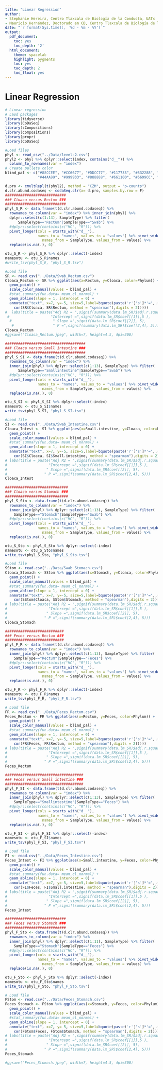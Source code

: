 ```yaml
---
title: "Linear Regression"
author:
- Stephanie Hereira, Centro Tlaxcala de Biología de la Conducta, UATx
- Mauricio Hernández, Doctorado en CB, Centro Tlaxcala de Biología de la Conducta, UATx
date: "`r format(Sys.time(), '%d - %m - %Y')`"
output:
  pdf_document:
    toc: yes
    toc_depth: '2'
  html_document:
    theme: spacelab
    highlight: pygments
    toc: yes
    toc_depth: 2
    toc_float: yes
---
```

# Linear Regression
```r
# Linear regression
# Laod packages
library(tidyverse)
library(CoDaSeq)
library(zCompositions)
library(compositions)
library(propr)
library(CoDaSeq)

#Load files
phyl <- read_csv("../Data/level-2.csv")
phyl2 <- phyl %>% dplyr::select(index, contains("d__")) %>% 
  column_to_rownames(var = "index")
# Create pallete color 
blind_pal <- c("#88CCEE", "#CC6677", "#DDCC77", "#117733", "#332288", "#AA4499", 
               "#44AA99", "#999933", "#888888", "#661100", "#6699CC", "#E69F00")
```


```r
d.pro <- cmultRepl(t(phyl2), method = "CZM", output = "p-counts")
d.clr.abund.codaseq <- codaSeq.clr(x= d.pro, samples.by.row = F)
############################
### Cloaca versus Rectum ###
############################
phyl_S_R <- data.frame(t(d.clr.abund.codaseq)) %>% 
  rownames_to_column(var = "index") %>% inner_join(phyl) %>% 
  dplyr::select(c(1:13), SampleType) %>% filter(
      SampleType=="Rectum"|SampleType=="Swab") %>% 
  #dplyr::select(contains(c("HC", "R"))) %>% 
  pivot_longer(cols = starts_with("d__"),
               names_to = "names", values_to = "values") %>% pivot_wider(
                 names_from = SampleType, values_from = values) %>% 
  replace(is.na(.), 0)

otu_S_R <- phyl_S_R %>% dplyr::select(-index)
namesotu <- otu_S_R$names
#write_tsv(phyl_S_R, "phyl_S_R.tsv")


```


```r
#Load file
SR <- read.csv("../Data/Swab_Rectum.csv")
Cloaca_Rectum <- SR %>% ggplot(aes(x=Rectum, y=Cloaca, color=Phylum)) + 
  geom_point() +
  scale_color_manual(values = blind_pal) +
  #stat_summary(fun.data= mean_cl_normal) + 
  geom_abline(slope = 1, intercept = 0) +
  annotate("text", x=7, y=-5, size=5,label=bquote(paste('r'['s']*'=',.(round(
    cor(SR$Cloaca, SR$Rectum, method = "spearman"),digits = 2)))))
#  labs(title = paste("Adj R2 = ",signif(summary(data.lm_SR)$adj.r.squared, 5),
 #                   "Intercept =",signif(data.lm_SR$coef[[1]],5 ),
  #                   " Slope =",signif(data.lm_SR$coef[[2]], 5),
   #                  " P =",signif(summary(data.lm_SR)$coef[2,4], 5)))
Cloaca_Rectum
#ggsave("Cloaca_Rectum.jpeg", width=7, height=4.5, dpi=300)
```


```r
#####################################
### Cloaca versus Small intestine ###
#####################################
phyl_S_SI <- data.frame(t(d.clr.abund.codaseq)) %>% 
  rownames_to_column(var = "index") %>% 
  inner_join(phyl) %>% dplyr::select(c(1:13), SampleType) %>% filter(
      SampleType=="Smallintestine"|SampleType=="Swab") %>% 
  #dplyr::select(contains(c("HC", "R"))) %>% 
  pivot_longer(cols = starts_with("d__"),
               names_to = "names", values_to = "values") %>% pivot_wider(
                 names_from = SampleType, values_from = values) %>% 
  replace(is.na(.), 0)

otu_S_SI <- phyl_S_SI %>% dplyr::select(-index)
namesotu <- otu_S_SI$names
write_tsv(phyl_S_SI, "phyl_S_SI.tsv")
```


```r
#Load file
SI <- read.csv("../Data/Swab_Intestine.csv")
Cloaca_Intest <- SI %>% ggplot(aes(x=Small.intestine, y=Cloaca, color=Phylum)) + 
  geom_point() +
  scale_color_manual(values = blind_pal) +
  #stat_summary(fun.data= mean_cl_normal) + 
  geom_abline(slope = 1, intercept = 0) +
  annotate("text", x=7, y=-5, size=5,label=bquote(paste('r'['s']*'=',.(round(
    cor(SI$Cloaca, SI$Small.intestine, method = "spearman"),digits = 2)))))
# labs(title = paste("Adj R2 = ",signif(summary(data.lm_SR)$adj.r.squared, 5),
#                   "Intercept =",signif(data.lm_SR$coef[[1]],5 ),
#                  " Slope =",signif(data.lm_SR$coef[[2]], 5),
#                 " P =",signif(summary(data.lm_SR)$coef[2,4], 5)))
Cloaca_Intest
```


```r
#############################
### Cloaca versus Stomach ###
#############################
phyl_S_Sto <- data.frame(t(d.clr.abund.codaseq)) %>% 
  rownames_to_column(var = "index") %>% 
  inner_join(phyl) %>% dplyr::select(c(1:13), SampleType) %>% filter(
    SampleType=="Stomach"|SampleType=="Swab") %>% 
  #dplyr::select(contains(c("HC", "R"))) %>% 
  pivot_longer(cols = starts_with("d__"),
               names_to = "names", values_to = "values") %>% pivot_wider(
                 names_from = SampleType, values_from = values) %>% 
  replace(is.na(.), 0)

otu_S_Sto <- phyl_S_Sto %>% dplyr::select(-index)
namesotu <- otu_S_Sto$names
write_tsv(phyl_S_Sto, "phyl_S_Sto.tsv")
```


```r
#Load file
SStom <- read.csv("../Data/Swab_Stomach.csv")
Cloaca_Stomach <- SStom %>% ggplot(aes(x=Stomach, y=Cloaca, color=Phylum)) + 
  geom_point() +
  scale_color_manual(values = blind_pal) +
  #stat_summary(fun.data= mean_cl_normal) + 
  geom_abline(slope = 1, intercept = 0) +
  annotate("text", x=7, y=-5, size=5,label=bquote(paste('r'['s']*'=',.(round(
    cor(SStom$Cloaca, SStom$Stomach, method = "spearman"),digits = 2)))))
# labs(title = paste("Adj R2 = ",signif(summary(data.lm_SR)$adj.r.squared, 5),
#                   "Intercept =",signif(data.lm_SR$coef[[1]],5 ),
#                  " Slope =",signif(data.lm_SR$coef[[2]], 5),
#                 " P =",signif(summary(data.lm_SR)$coef[2,4], 5)))
Cloaca_Stomach
```


```r
###########################
### Feces versus Rectum ###
###########################
phyl_F_R <- data.frame(t(d.clr.abund.codaseq)) %>% 
  rownames_to_column(var = "index") %>% 
  inner_join(phyl) %>% dplyr::select(c(1:13), SampleType) %>% filter(
    SampleType=="Rectum"|SampleType=="Feces") %>% 
  #dplyr::select(contains(c("HC", "R"))) %>% 
  pivot_longer(cols = starts_with("d__"),
               names_to = "names", values_to = "values") %>% pivot_wider(
                 names_from = SampleType, values_from = values) %>% 
  replace(is.na(.), 0)

otu_F_R <- phyl_F_R %>% dplyr::select(-index)
namesotu <- otu_F_R$names
write_tsv(phyl_F_R, "phyl_F_R.tsv")
```


```r
# Load file
FR <- read.csv("../Data/Feces_Rectum.csv")
Feces_Rectum <- FR %>% ggplot(aes(x=Rectum, y=Feces, color=Phylum)) +
  geom_point() +
  scale_color_manual(values = blind_pal) +
  #stat_summary(fun.data= mean_cl_normal) + 
  geom_abline(slope = 1, intercept = 0) +
  annotate("text", x=7, y=-5, size=5,label=bquote(paste('r'['s']*'=',.(round(
    cor(FR$Feces, FR$Rectum, method = "spearman"),digits = 2)))))
# labs(title = paste("Adj R2 = ",signif(summary(data.lm_SR)$adj.r.squared, 5),
#                   "Intercept =",signif(data.lm_SR$coef[[1]],5 ),
#                  " Slope =",signif(data.lm_SR$coef[[2]], 5),
#                 " P =",signif(summary(data.lm_SR)$coef[2,4], 5)))
Feces_Rectum
```


```r
####################################
### Feces versus Small intestine ###
####################################
phyl_F_SI <- data.frame(t(d.clr.abund.codaseq)) %>% 
  rownames_to_column(var = "index") %>% 
  inner_join(phyl) %>% dplyr::select(c(1:13), SampleType) %>% filter(
    SampleType=="Smallintestine"|SampleType=="Feces") %>% 
  #dplyr::select(contains(c("HC", "R"))) %>% 
  pivot_longer(cols = starts_with("d__"),
               names_to = "names", values_to = "values") %>% pivot_wider(
                 names_from = SampleType, values_from = values) %>% 
  replace(is.na(.), 0)

otu_F_SI <- phyl_F_SI %>% dplyr::select(-index)
namesotu <- otu_F_SI$names
write_tsv(phyl_F_SI, "phyl_F_SI.tsv")
```


```r
# Load file
FI <- read.csv("../Data/Feces_Intestine.csv")
Feces_Intest <- FI %>% ggplot(aes(x=Small.intestine, y=Feces, color=Phylum))+
  geom_point() +
  scale_color_manual(values = blind_pal) +
  #stat_summary(fun.data= mean_cl_normal) + 
  geom_abline(slope = 1, intercept = 0) +
  annotate("text", x=7, y=-5, size=5,label=bquote(paste('r'['s']*'=',.(round(
    cor(FI$Feces, FI$Small.intestine, method = "spearman"),digits = 2)))))
# labs(title = paste("Adj R2 = ",signif(summary(data.lm_SR)$adj.r.squared, 5),
#                   "Intercept =",signif(data.lm_SR$coef[[1]],5 ),
#                  " Slope =",signif(data.lm_SR$coef[[2]], 5),
#                 " P =",signif(summary(data.lm_SR)$coef[2,4], 5)))
Feces_Intest
```


```r
############################
### Feces versus Stomach ###
############################
phyl_F_Sto <- data.frame(t(d.clr.abund.codaseq)) %>% 
  rownames_to_column(var = "index") %>% 
  inner_join(phyl) %>% dplyr::select(c(1:11), SampleType) %>% filter(
    SampleType=="Stomach"|SampleType=="Feces") %>% 
  #dplyr::select(contains(c("HC", "R"))) %>% 
  pivot_longer(cols = starts_with("d__"),
               names_to = "names", values_to = "values") %>% pivot_wider(
                 names_from = SampleType, values_from = values) %>% 
  replace(is.na(.), 0)

otu_F_Sto <- phyl_F_Sto %>% dplyr::select(-index)
namesotu <- otu_F_Sto$names
write_tsv(phyl_F_Sto, "phyl_F_Sto.tsv")
```


```r
# Load file
FStom <- read.csv("../Data/Feces_Stomach.csv")
Feces_Stomach <- FStom %>% ggplot(aes(x=Stomach, y=Feces, color=Phylum)) + 
  geom_point() +
  scale_color_manual(values = blind_pal) +
  #stat_summary(fun.data= mean_cl_normal) + 
  geom_abline(slope = 1, intercept = 0) +
  annotate("text", x=7, y=-5, size=5,label=bquote(paste('r'['s']*'=',.(round(
    cor(FStom$Feces, FStom$Stomach, method = "spearman"),digits = 2)))))
# labs(title = paste("Adj R2 = ",signif(summary(data.lm_SR)$adj.r.squared, 5),
#                   "Intercept =",signif(data.lm_SR$coef[[1]],5 ),
#                  " Slope =",signif(data.lm_SR$coef[[2]], 5),
#                 " P =",signif(summary(data.lm_SR)$coef[2,4], 5)))
Feces_Stomach

#ggsave("Feces_Stomach.jpeg", width=7, height=4.5, dpi=300)
```

